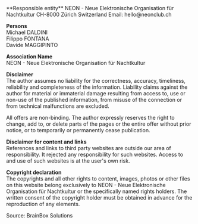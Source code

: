 
<Section className="lg:max-w-5xl px-6">
**Responsible entity**  
NEON - Neue Elektronische Organisation für Nachtkultur  
CH-8000 Zürich  
Switzerland  
Email: hello@neonclub.ch

**Persons**  
Michael DALDINI  
Filippo FONTANA  
Davide MAGGIPINTO


**Association Name**  
NEON - Neue Elektronische Organisation für Nachtkultur


**Disclaimer**  
The author assumes no liability for the correctness, accuracy, timeliness, reliability and completeness of the information.
Liability claims against the author for material or immaterial damage resulting from access to, use or non-use of the published information, from misuse of the connection or from technical malfunctions are excluded.

All offers are non-binding. The author expressly reserves the right to change, add to, or delete parts of the pages or the entire offer without prior notice, or to temporarily or permanently cease publication.

**Disclaimer for content and links**  
References and links to third party websites are outside our area of responsibility. It rejected any responsibility for such websites. Access to and use of such websites is at the user's own risk.

**Copyright declaration**  
The copyrights and all other rights to content, images, photos or other files on this website belong exclusively to NEON - Neue Elektronische Organisation für Nachtkultur or the specifically named rights holders. The written consent of the copyright holder must be obtained in advance for the reproduction of any elements.

Source: BrainBox Solutions
</Section>